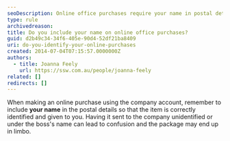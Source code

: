 ```yaml
---
seoDescription: Online office purchases require your name in postal details to ensure correct identification and delivery.
type: rule
archivedreason:
title: Do you include your name on online office purchases?
guid: d2b49c34-34f6-405e-90d4-52df21ba8409
uri: do-you-identify-your-online-purchases
created: 2014-07-04T07:15:57.0000000Z
authors:
  - title: Joanna Feely
    url: https://ssw.com.au/people/joanna-feely
related: []
redirects: []
---
```


When making an online purchase using the company account, remember to include **your name** in the postal details so that the item is correctly identified and given to you. Having it sent to the company unidentified or under the boss's name can lead to confusion and the package may end up in limbo.
